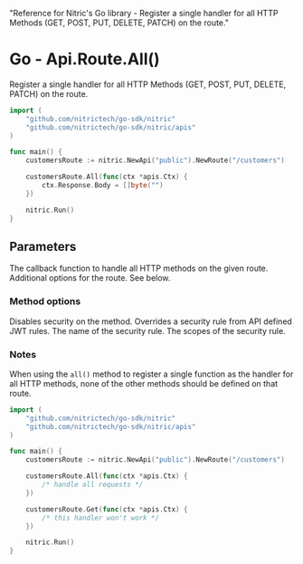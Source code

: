   "Reference for Nitric's Go library - Register a single handler for all HTTP Methods (GET, POST, PUT, DELETE, PATCH) on the route."

# Go - Api.Route.All()

Register a single handler for all HTTP Methods (GET, POST, PUT, DELETE, PATCH) on the route.

```go
import (
	"github.com/nitrictech/go-sdk/nitric"
	"github.com/nitrictech/go-sdk/nitric/apis"
)

func main() {
	customersRoute := nitric.NewApi("public").NewRoute("/customers")

	customersRoute.All(func(ctx *apis.Ctx) {
		ctx.Response.Body = []byte("")
	})

	nitric.Run()
}
```

## Parameters

<Properties>
  <Property name="handler" required type="interface{}">
    The callback function to handle all HTTP methods on the given route.
  </Property>
  <Property name="options" type="...MethodOption">
    Additional options for the route. See below.
  </Property>
</Properties>

### Method options

<Properties>
  <Property name="WithNoMethodSecurity()" type="MethodOption">
    Disables security on the method.
  </Property>
  <Property name="WithMethodSecurity()" type="MethodOption">
    Overrides a security rule from API defined JWT rules.
    <Properties nested>
      <Property name="name" required type="string">
        The name of the security rule.
      </Property>
      <Property name="scopes" required type="[]string">
        The scopes of the security rule.
      </Property>
    </Properties>
  </Property>
</Properties>

### Notes

When using the `all()` method to register a single function as the handler for all HTTP methods, none of the other methods should be defined on that route.

```go
import (
	"github.com/nitrictech/go-sdk/nitric"
	"github.com/nitrictech/go-sdk/nitric/apis"
)

func main() {
	customersRoute := nitric.NewApi("public").NewRoute("/customers")

	customersRoute.All(func(ctx *apis.Ctx) {
		/* handle all requests */
	})

	customersRoute.Get(func(ctx *apis.Ctx) {
		/* this handler won't work */
	})

	nitric.Run()
}
```
